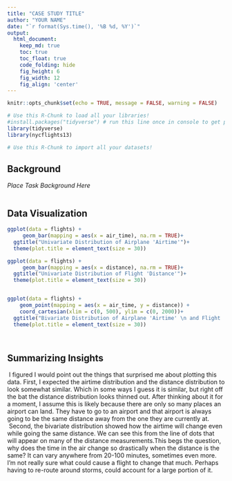 ---
title: "CASE STUDY TITLE"
author: "YOUR NAME"
date: "`r format(Sys.time(), '%B %d, %Y')`"
output:
  html_document:  
    keep_md: true
    toc: true
    toc_float: true
    code_folding: hide
    fig_height: 6
    fig_width: 12
    fig_align: 'center'
---

```{r, echo=FALSE}
knitr::opts_chunk$set(echo = TRUE, message = FALSE, warning = FALSE)
```

```{r load_libraries, include=FALSE}
# Use this R-Chunk to load all your libraries!
#install.packages("tidyverse") # run this line once in console to get package
library(tidyverse)
library(nycflights13)

```

```{r load_data}
# Use this R-Chunk to import all your datasets!

```

## Background

_Place Task Background Here_



```{r tidy_data}


```

## Data Visualization

```{r plot_data}


ggplot(data = flights) +
     geom_bar(mapping = aes(x = air_time), na.rm = TRUE)+
  ggtitle("Univariate Distribution of Airplane 'Airtime'")+
  theme(plot.title = element_text(size = 30))

ggplot(data = flights) +
     geom_bar(mapping = aes(x = distance), na.rm = TRUE)+
  ggtitle("Univariate Distribution of Flight 'Distance'")+
  theme(plot.title = element_text(size = 30))


ggplot(data = flights) +
    geom_point(mapping = aes(x = air_time, y = distance)) +
    coord_cartesian(xlim = c(0, 500), ylim = c(0, 2000))+
  ggtitle("Bivariate Distribution of Airplane 'Airtime' \n and Flight 'Distance'")+
  theme(plot.title = element_text(size = 30))




```

## Summarizing Insights 

|  I figured I would point out the things that surprised me about plotting this data. First, I expected the airtime distribution and the distance distribution to look somewhat similar. Which in some ways I guess it is similar, but right off the bat the distance distribution looks thinned out. After thinking about it for a moment, I assume this is likely because there are only so many places an airport can land. They have to go to an airport and that airport is always going to be the same distance away from the one they are currently at. 
|  Second, the bivariate distribution showed how the airtime will change even while going the same distance. We can see this from the line of dots that will appear on many of the distance measurements.This begs the question, why does the time in the air change so drastically when the distance is the same? It can vary anywhere from 20-100 minutes, sometimes even more. I'm not really sure what could cause a flight to change that much. Perhaps having to re-route around storms, could account for a large portion of it.     
